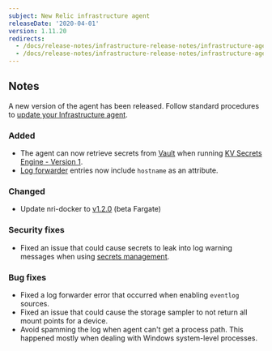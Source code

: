 ```yaml
---
subject: New Relic infrastructure agent
releaseDate: '2020-04-01'
version: 1.11.20
redirects:
  - /docs/release-notes/infrastructure-release-notes/infrastructure-agent-release-notes/new-relic-infrastructure-agent-1116
  - /docs/release-notes/infrastructure-release-notes/infrastructure-agent-release-notes/new-relic-infrastructure-agent-11119
---
```


## Notes

A new version of the agent has been released. Follow standard procedures to [update your Infrastructure agent](/docs/infrastructure/new-relic-infrastructure/installation/update-infrastructure-agent).

### Added

* The agent can now retrieve secrets from [Vault](https://www.vaultproject.io/) when running [KV Secrets Engine - Version 1](https://www.vaultproject.io/docs/secrets/kv/kv-v1/).
* [Log forwarder](https://docs.newrelic.com/docs/logs/enable-new-relic-logs/1-enable-logs/forward-your-logs-using-new-relic-infrastructure-agent) entries now include `hostname` as an attribute.

### Changed

* Update nri-docker to [v1.2.0](https://github.com/newrelic/nri-docker/releases/tag/v1.2.0) (beta Fargate)

### Security fixes

* Fixed an issue that could cause secrets to leak into log warning messages when using [secrets management](https://docs.newrelic.com/docs/integrations/host-integrations/installation/secrets-management).

### Bug fixes

* Fixed a log forwarder error that occurred when enabling `eventlog` sources.
* Fixed an issue that could cause the storage sampler to not return all mount points for a device.
* Avoid spamming the log when agent can't get a process path. This happened mostly when dealing with Windows system-level processes.
